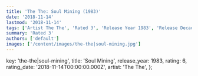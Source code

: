 ```yaml
---
title: 'The The: Soul Mining (1983)'
date: '2018-11-14'
lastmod: '2018-11-14'
tags: ['Artist The The', 'Rated 3', 'Release Year 1983', 'Release Decade 1980']
summary: 'Rated 3'
authors: ['default']
images: ['/content/images/the-the|soul-mining.jpg']
---
```


  key: 'the-the|soul-mining',
  title: 'Soul Mining',
  release_year: 1983,
  rating: 6,
  rating_date: '2018-11-14T00:00:00.000Z',
  artist: 'The The',
};

<MusicRating data={data} />
